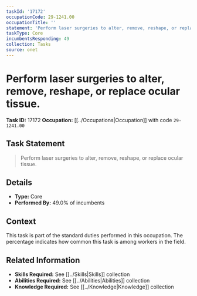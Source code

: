 ```yaml
---
taskId: '17172'
occupationCode: 29-1241.00
occupationTitle: ''
statement: 'Perform laser surgeries to alter, remove, reshape, or replace ocular tissue.'
taskType: Core
incumbentsResponding: 49
collection: Tasks
source: onet
---
```

# Perform laser surgeries to alter, remove, reshape, or replace ocular tissue.

**Task ID:** 17172
**Occupation:** [[../Occupations|Occupation]] with code `29-1241.00`

## Task Statement

> Perform laser surgeries to alter, remove, reshape, or replace ocular tissue.

## Details

- **Type:** Core
- **Performed By:** 49.0% of incumbents

## Context

This task is part of the standard duties performed in this occupation. The percentage indicates how common this task is among workers in the field.

## Related Information

- **Skills Required:** See [[../Skills|Skills]] collection
- **Abilities Required:** See [[../Abilities|Abilities]] collection
- **Knowledge Required:** See [[../Knowledge|Knowledge]] collection

